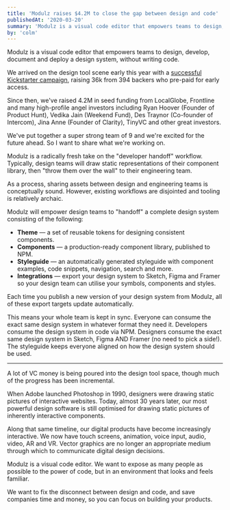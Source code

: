 ```yaml
---
title: 'Modulz raises $4.2M to close the gap between design and code'
publishedAt: '2020-03-20'
summary: 'Modulz is a visual code editor that empowers teams to design, develop, document and deploy a design system, without writing code.'
by: 'colm'
---
```


Modulz is a visual code editor that empowers teams to design, develop, document and deploy a design system, without writing code.

We arrived on the design tool scene early this year with a [successful Kickstarter campaign](https://www.kickstarter.com/projects/stephenhaney/modulzthe-next-step-in-visual-coding), raising <span children="$" />36k from 394 backers who pre-paid for early access.

Since then, we've raised <span children="$" />4.2M in seed funding from LocalGlobe, Frontline and many high-profile angel investors including Ryan Hoover (Founder of Product Hunt), Vedika Jain (Weekend Fund), Des Traynor (Co-founder of Intercom), Jina Anne (Founder of Clarity), TinyVC and other great investors.

We've put together a super strong team of 9 and we're excited for the future ahead. So I want to share what we're working on.

Modulz is a radically fresh take on the "developer handoff" workflow. Typically, design teams will draw static representations of their component library, then "throw them over the wall" to their engineering team.

As a process, sharing assets between design and engineering teams is conceptually sound. However, existing workflows are disjointed and tooling is relatively archaic.

Modulz will empower design teams to "handoff" a complete design system consisting of the following:

- **Theme** — a set of reusable tokens for designing consistent components.
- **Components** — a production-ready component library, published to NPM.
- **Styleguide** — an automatically generated styleguide with component examples, code snippets, navigation, search and more.
- **Integrations** — export your design system to Sketch, Figma and Framer so your design team can utilise your symbols, components and styles.

Each time you publish a new version of your design system from Modulz, all of these export targets update automatically.

This means your whole team is kept in sync. Everyone can consume the exact same design system in whatever format they need it.
Developers consume the design system in code via NPM. Designers consume the exact same design system in Sketch, Figma AND Framer (no need to pick a side!). The styleguide keeps everyone aligned on how the design system should be used.

---

A lot of VC money is being poured into the design tool space, though much of the progress has been incremental.

When Adobe launched Photoshop in 1990, designers were drawing static pictures of interactive websites. Today, almost 30 years later, our most powerful design software is still optimised for drawing static pictures of inherently interactive components.

Along that same timeline, our digital products have become increasingly interactive. We now have touch screens, animation, voice input, audio, video, AR and VR. Vector graphics are no longer an appropriate medium through which to communicate digital design decisions.

Modulz is a visual code editor. We want to expose as many people as possible to the power of code, but in an environment that looks and feels familiar.

We want to fix the disconnect between design and code, and save companies time and money, so you can focus on building your products.
